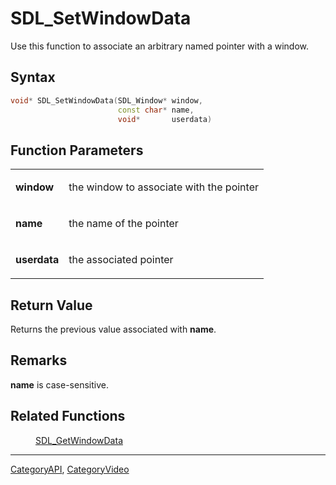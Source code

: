 
= SDL_SetWindowData =
Use this function to associate an arbitrary named pointer with a window.


== Syntax ==
<syntaxhighlight lang='c++'>
void* SDL_SetWindowData(SDL_Window* window,
                        const char* name,
                        void*       userdata)
</syntaxhighlight>

== Function Parameters ==
{|
|'''window'''
|the window to associate with the pointer
|-
|'''name'''
|the name of the pointer
|-
|'''userdata'''
|the associated pointer
|}

== Return Value ==
Returns the previous value associated with '''name'''.

== Remarks ==
'''name''' is case-sensitive.

== Related Functions ==
:[[SDL_GetWindowData]]

----
[[CategoryAPI]], [[CategoryVideo]]
